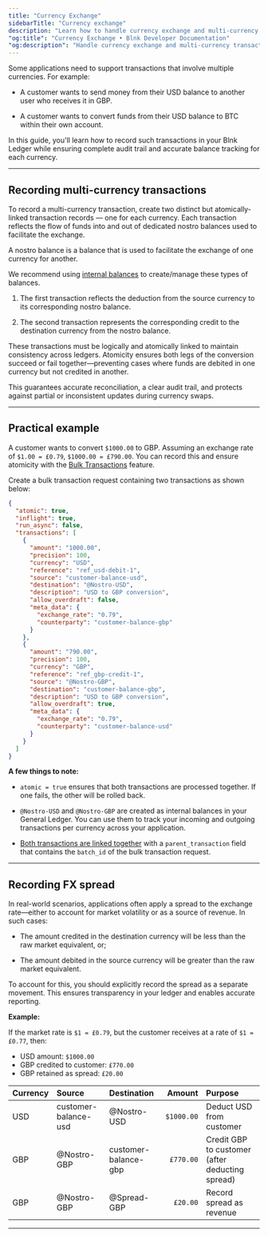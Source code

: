 ```yaml
---
title: "Currency Exchange"
sidebarTitle: "Currency exchange"
description: "Learn how to handle currency exchange and multi-currency transactions in your Blnk Ledger."
"og:title": "Currency Exchange • Blnk Developer Documentation"
"og:description": "Handle currency exchange and multi-currency transactions in your Blnk Ledger."
---
```



Some applications need to support transactions that involve multiple currencies. For example:

* A customer wants to send money from their USD balance to another user who receives it in GBP.

* A customer wants to convert funds from their USD balance to BTC within their own account.

In this guide, you'll learn how to record such transactions in your Blnk Ledger while ensuring complete audit trail and accurate balance tracking for each currency.

---

## Recording multi-currency transactions

To record a multi-currency transaction, create two distinct but atomically-linked transaction records — one for each currency. Each transaction reflects the flow of funds into and out of dedicated nostro balances used to facilitate the exchange.

<Tip>
  A nostro balance is a balance that is used to facilitate the exchange of one currency for another. 

  We recommend using [internal balances](/balances/internal-balances) to create/manage these types of balances.
</Tip>

1. The first transaction reflects the deduction from the source currency to its corresponding nostro balance.

2. The second transaction represents the corresponding credit to the destination currency from the nostro balance.

These transactions must be logically and atomically linked to maintain consistency across ledgers. Atomicity ensures both legs of the conversion succeed or fail together—preventing cases where funds are debited in one currency but not credited in another. 

This guarantees accurate reconciliation, a clear audit trail, and protects against partial or inconsistent updates during currency swaps.

---

## Practical example

A customer wants to convert `$1000.00` to GBP. Assuming an exchange rate of `$1.00 = £0.79`, `$1000.00 = £790.00`. You can record this and ensure atomicity with the [Bulk Transactions](/transactions/bulk-transactions) feature. 

Create a bulk transaction request containing two transactions as shown below:

```json {2, 11-12, 25-26}
{
  "atomic": true,
  "inflight": true,
  "run_async": false,
  "transactions": [
    {
      "amount": "1000.00",
      "precision": 100,
      "currency": "USD",
      "reference": "ref_usd-debit-1",
      "source": "customer-balance-usd",
      "destination": "@Nostro-USD",
      "description": "USD to GBP conversion",
      "allow_overdraft": false,
      "meta_data": {
        "exchange_rate": "0.79",
        "counterparty": "customer-balance-gbp"
      }
    },
    {
      "amount": "790.00",
      "precision": 100,
      "currency": "GBP",
      "reference": "ref_gbp-credit-1",
      "source": "@Nostro-GBP",
      "destination": "customer-balance-gbp",
      "description": "USD to GBP conversion",
      "allow_overdraft": true,
      "meta_data": {
        "exchange_rate": "0.79",
        "counterparty": "customer-balance-usd"
      }
    }
  ]
}
```

**A few things to note:**

* `atomic = true` ensures that both transactions are processed together. If one fails, the other will be rolled back.

* `@Nostro-USD` and `@Nostro-GBP` are created as internal balances in your General Ledger. You can use them to track your incoming and outgoing transactions per currency across your application.

* [Both transactions are linked together](/transactions/bulk-transactions#retrieving-transactions-in-a-batch) with a `parent_transaction` field that contains the `batch_id` of the bulk transaction request.

---

## Recording FX spread

In real-world scenarios, applications often apply a spread to the exchange rate—either to account for market volatility or as a source of revenue. In such cases: 

* The amount credited in the destination currency will be less than the raw market equivalent, or;

* The amount debited in the source currency will be greater than the raw market equivalent.

To account for this, you should explicitly record the spread as a separate movement. This ensures transparency in your ledger and enables accurate reporting.

**Example:**

If the market rate is `$1 = £0.79`, but the customer receives at a rate of `$1 = £0.77`, then:

* USD amount: `$1000.00`
* GBP credited to customer: `£770.00`
* GBP retained as spread: `£20.00`

| Currency | Source | Destination | Amount | Purpose |
| :--- | :--- | :--- | ---: | :--- |
| USD | customer-balance-usd | @Nostro-USD | `$1000.00` | Deduct USD from customer |
| GBP | @Nostro-GBP | customer-balance-gbp | `£770.00` | Credit GBP to customer (after deducting spread) |
| GBP | @Nostro-GBP | @Spread-GBP | `£20.00` | Record spread as revenue |

---

<NeedHelp />